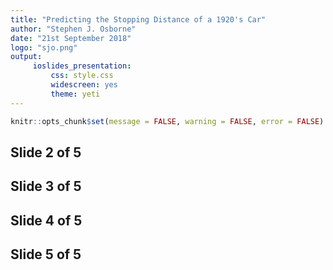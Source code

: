 ```yaml
---
title: "Predicting the Stopping Distance of a 1920's Car"
author: "Stephen J. Osborne"
date: "21st September 2018"
logo: "sjo.png"
output:
     ioslides_presentation:
         css: style.css
         widescreen: yes
         theme: yeti
---
```


```r
knitr::opts_chunk$set(message = FALSE, warning = FALSE, error = FALSE)
```

## Slide 2 of 5



## Slide 3 of 5



## Slide 4 of 5



## Slide 5 of 5


